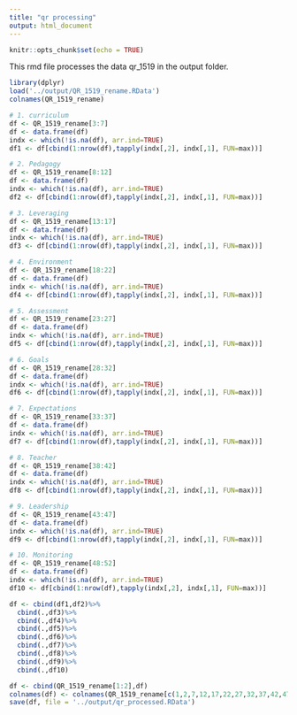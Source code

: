 ```yaml
---
title: "qr processing"
output: html_document
---
```


```r
knitr::opts_chunk$set(echo = TRUE)
```

This rmd file processes the data  qr_1519 in the output folder.


```r
library(dplyr)
load('../output/QR_1519_rename.RData')
colnames(QR_1519_rename)

```



```r

# 1. curriculum
df <- QR_1519_rename[3:7]
df <- data.frame(df)
indx <- which(!is.na(df), arr.ind=TRUE)
df1 <- df[cbind(1:nrow(df),tapply(indx[,2], indx[,1], FUN=max))]

# 2. Pedagogy
df <- QR_1519_rename[8:12]
df <- data.frame(df)
indx <- which(!is.na(df), arr.ind=TRUE)
df2 <- df[cbind(1:nrow(df),tapply(indx[,2], indx[,1], FUN=max))]

# 3. Leveraging
df <- QR_1519_rename[13:17]
df <- data.frame(df)
indx <- which(!is.na(df), arr.ind=TRUE)
df3 <- df[cbind(1:nrow(df),tapply(indx[,2], indx[,1], FUN=max))]

# 4. Environment
df <- QR_1519_rename[18:22]
df <- data.frame(df)
indx <- which(!is.na(df), arr.ind=TRUE)
df4 <- df[cbind(1:nrow(df),tapply(indx[,2], indx[,1], FUN=max))]

# 5. Assessment
df <- QR_1519_rename[23:27]
df <- data.frame(df)
indx <- which(!is.na(df), arr.ind=TRUE)
df5 <- df[cbind(1:nrow(df),tapply(indx[,2], indx[,1], FUN=max))]

# 6. Goals
df <- QR_1519_rename[28:32]
df <- data.frame(df)
indx <- which(!is.na(df), arr.ind=TRUE)
df6 <- df[cbind(1:nrow(df),tapply(indx[,2], indx[,1], FUN=max))]

# 7. Expectations
df <- QR_1519_rename[33:37]
df <- data.frame(df)
indx <- which(!is.na(df), arr.ind=TRUE)
df7 <- df[cbind(1:nrow(df),tapply(indx[,2], indx[,1], FUN=max))]

# 8. Teacher
df <- QR_1519_rename[38:42]
df <- data.frame(df)
indx <- which(!is.na(df), arr.ind=TRUE)
df8 <- df[cbind(1:nrow(df),tapply(indx[,2], indx[,1], FUN=max))]

# 9. Leadership
df <- QR_1519_rename[43:47]
df <- data.frame(df)
indx <- which(!is.na(df), arr.ind=TRUE)
df9 <- df[cbind(1:nrow(df),tapply(indx[,2], indx[,1], FUN=max))]

# 10. Monitoring
df <- QR_1519_rename[48:52]
df <- data.frame(df)
indx <- which(!is.na(df), arr.ind=TRUE)
df10 <- df[cbind(1:nrow(df),tapply(indx[,2], indx[,1], FUN=max))]

df <- cbind(df1,df2)%>%
  cbind(.,df3)%>%
  cbind(.,df4)%>%
  cbind(.,df5)%>%
  cbind(.,df6)%>%
  cbind(.,df7)%>%
  cbind(.,df8)%>%
  cbind(.,df9)%>%
  cbind(.,df10)

df <- cbind(QR_1519_rename[1:2],df)
colnames(df) <- colnames(QR_1519_rename[c(1,2,7,12,17,22,27,32,37,42,47,52)])
save(df, file = '../output/qr_processed.RData')



```

